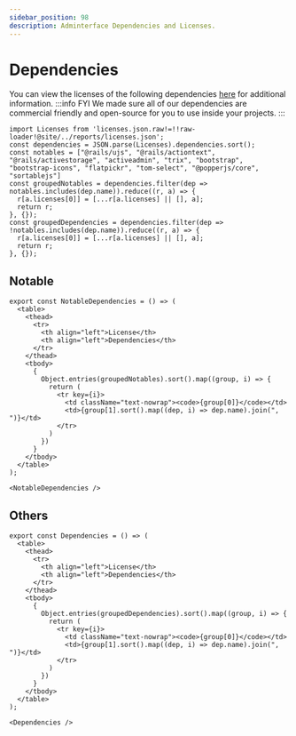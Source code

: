 ```yaml
---
sidebar_position: 98
description: Adminterface Dependencies and Licenses.
---
```


# Dependencies

You can view the licenses of the following dependencies [here](https://choosealicense.com/licenses/) for additional information.
:::info FYI
We made sure all of our dependencies are commercial friendly and open-source for you to use inside your projects.
:::

````mdx-code-block
import Licenses from 'licenses.json.raw!=!!raw-loader!@site/../reports/licenses.json';
const dependencies = JSON.parse(Licenses).dependencies.sort();
const notables = ["@rails/ujs", "@rails/actiontext", "@rails/activestorage", "activeadmin", "trix", "bootstrap", "bootstrap-icons", "flatpickr", "tom-select", "@popperjs/core", "sortablejs"]
const groupedNotables = dependencies.filter(dep => notables.includes(dep.name)).reduce((r, a) => {
  r[a.licenses[0]] = [...r[a.licenses] || [], a];
  return r;
}, {});
const groupedDependencies = dependencies.filter(dep => !notables.includes(dep.name)).reduce((r, a) => {
  r[a.licenses[0]] = [...r[a.licenses] || [], a];
  return r;
}, {});
````

## Notable
````mdx-code-block
export const NotableDependencies = () => (
  <table>
    <thead>
      <tr>
        <th align="left">License</th>
        <th align="left">Dependencies</th>
      </tr>
    </thead>
    <tbody>
      {
        Object.entries(groupedNotables).sort().map((group, i) => {
          return (
            <tr key={i}>
              <td className="text-nowrap"><code>{group[0]}</code></td>
              <td>{group[1].sort().map((dep, i) => dep.name).join(", ")}</td>
            </tr>
          )
        })
      }
    </tbody>
  </table>
);

<NotableDependencies />
````

## Others
````mdx-code-block
export const Dependencies = () => (
  <table>
    <thead>
      <tr>
        <th align="left">License</th>
        <th align="left">Dependencies</th>
      </tr>
    </thead>
    <tbody>
      {
        Object.entries(groupedDependencies).sort().map((group, i) => {
          return (
            <tr key={i}>
              <td className="text-nowrap"><code>{group[0]}</code></td>
              <td>{group[1].sort().map((dep, i) => dep.name).join(", ")}</td>
            </tr>
          )
        })
      }
    </tbody>
  </table>
);

<Dependencies />
````